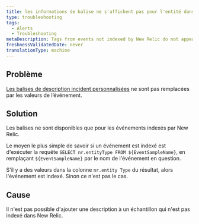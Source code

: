 ```yaml
---
title: les informations de balise ne s'affichent pas pour l'entité dans la condition d'alerte Infra
type: troubleshooting
tags:
  - Alerts
  - Troubleshooting
metaDescription: Tags from events not indexed by New Relic do not appear.
freshnessValidatedDate: never
translationType: machine
---
```


## Problème

[Les balises de description incident personnalisées](/docs/alerts-applied-intelligence/new-relic-alerts/alert-conditions/alert-custom-incident-descriptions#example) ne sont pas remplacées par les valeurs de l’événement.

## Solution

Les balises ne sont disponibles que pour les événements indexés par New Relic.

Le moyen le plus simple de savoir si un événement est indexé est d&apos;exécuter la requête `SELECT nr.entityType FROM ${EventSampleName}`, en remplaçant `${EventSampleName}` par le nom de l&apos;événement en question.

S&apos;il y a des valeurs dans la colonne `nr.entity Type` du résultat, alors l&apos;événement est indexé. Sinon ce n&apos;est pas le cas.

## Cause

Il n&apos;est pas possible d&apos;ajouter une description à un échantillon qui n&apos;est pas indexé dans New Relic.